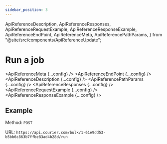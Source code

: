 ```yaml
---
sidebar_position: 3
---
```


  ApiReferenceDescription,
  ApiReferenceResponses,
  ApiReferenceRequestExample,
  ApiReferenceResponseExample,
  ApiReferenceEndPoint,
  ApiReferenceMeta,
  ApiReferencePathParams,
} from "@site/src/components/ApiReferenceUpdate";

# Run a job

<ApiReferenceMeta {...config} />
<ApiReferenceEndPoint {...config} />
<ApiReferenceDescription {...config} />
<ApiReferencePathParams {...config} />
<ApiReferenceResponses {...config} />
<ApiReferenceRequestExample {...config} />
<ApiReferenceResponseExample {...config} />

## Example

Method: `POST`

URL: `https://api.courier.com/bulk/1-61e9dd53-b5bb6c863b7ffbe83ad4b28d/run`
